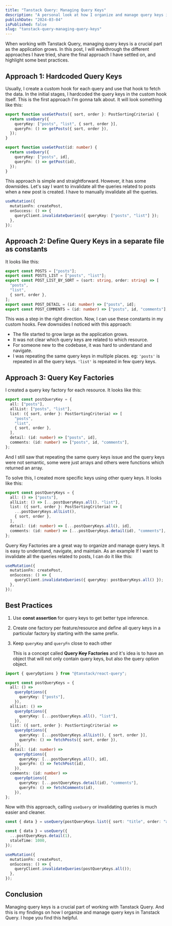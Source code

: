 ```yaml
---
title: "Tanstack Query: Managing Query Keys"
description: "A personal look at how I organize and manage query keys in Tanstack Query"
publishDate: "2024-03-04"
isPublished: false
slug: "tanstack-query-managing-query-keys"
---
```


When working with Tanstack Query, managing query keys is a crucial part as the application grows. In this post, I will walkthrough the different approaches I have tried, share the final approach I have settled on, and highlight some best practices.

## Approach 1: Hardcoded Query Keys

Usually, I create a custom hook for each query and use that hook to fetch the data. In the initial stages, I hardcoded the query keys in the custom hook itself. This is the first approach I'm gonna talk about. It will look something like this:

```ts
export function useGetPosts({ sort, order }: PostSortingCriteria) {
  return useQuery({
    queryKey: ["posts", "list", { sort, order }],
    queryFn: () => getPosts({ sort, order }),
  });
}

export function useGetPost(id: number) {
  return useQuery({
    queryKey: ["posts", id],
    queryFn: () => getPost(id),
  });
}
```

This approach is simple and straightforward. However, it has some downsides. Let's say I want to invalidate all the queries related to posts when a new post is created. I have to manually invalidate all the queries.

```ts
useMutation({
  mutationFn: createPost,
  onSuccess: () => {
    queryClient.invalidateQueries({ queryKey: ["posts", "list"] });
  },
});
```

## Approach 2: Define Query Keys in a separate file as constants

It looks like this:

```ts
export const POSTS = ["posts"];
export const POSTS_LIST = ["posts", "list"];
export const POST_LIST_BY_SORT = (sort: string, order: string) => [
  "posts",
  "list",
  { sort, order },
];
export const POST_DETAIL = (id: number) => ["posts", id];
export const POST_COMMENTS = (id: number) => ["posts", id, "comments"];
```

This was a step in the right direction. Now, I can use these constants in my custom hooks. Few downsides I noticed with this approach:

- The file started to grow large as the application grows.
- It was not clear which query keys are related to which resource.
- For someone new to the codebase, it was hard to understand and navigate.
- I was repeating the same query keys in multiple places. eg: `'posts'` is repeated in all the query keys. `'list'` is repeated in few query keys.

## Approach 3: **Query Key Factories**

I created a query key factory for each resource. It looks like this:

```ts
export const postQueryKey = {
  all: ["posts"],
  allList: ["posts", "list"],
  list: ({ sort, order }: PostSortingCriteria) => [
    "posts",
    "list",
    { sort, order },
  ],
  detail: (id: number) => ["posts", id],
  comments: (id: number) => ["posts", id, "comments"],
};
```

And I still saw that repeating the same query keys issue and the query keys were not semantic, some were just arrays and others were functions which returned an array.

To solve this, I created more specific keys using other query keys. It looks like this:

```ts
export const postQueryKeys = {
  all: () => ["posts"],
  allList: () => [...postQueryKeys.all(), "list"],
  list: ({ sort, order }: PostSortingCriteria) => [
    ...postQueryKeys.allList(),
    { sort, order },
  ],
  detail: (id: number) => [...postQueryKeys.all(), id],
  comments: (id: number) => [...postQueryKeys.detail(id), "comments"],
};
```

Query Key Factories are a great way to organize and manage query keys. It is easy to understand, navigate, and maintain. As an example If I want to invalidate all the queries related to posts, I can do it like this:

```ts
useMutation({
  mutationFn: createPost,
  onSuccess: () => {
    queryClient.invalidateQueries({ queryKey: postQueryKeys.all() });
  },
});
```

## Best Practices

1. Use **const assertion** for query keys to get better type inference.

2. Create one factory per feature/resource and define all query keys in a particular factory by starting with the same prefix.

3. Keep `queryKey` and `queryFn` close to each other

   This is a concept called **Query ~~Key~~ Factories** and it's idea is to have an object that will not only contain query keys, but also the query option object.

```ts
import { queryOptions } from "@tanstack/react-query";

export const postQueryKeys = {
  all: () =>
    queryOptions({
      queryKey: ["posts"],
    }),
  allList: () =>
    queryOptions({
      queryKey: [...postQueryKeys.all(), "list"],
    }),
  list: ({ sort, order }: PostSortingCriteria) =>
    queryOptions({
      queryKey: [...postQueryKeys.allList(), { sort, order }],
      queryFn: () => fetchPosts({ sort, order }),
    }),
  detail: (id: number) =>
    queryOptions({
      queryKey: [...postQueryKeys.all(), id],
      queryFn: () => fetchPost(id),
    }),
  comments: (id: number) =>
    queryOptions({
      queryKey: [...postQueryKeys.detail(id), "comments"],
      queryFn: () => fetchComments(id),
    }),
};
```

Now with this approach, calling `useQuery` or invalidating queries is much easier and cleaner.

```ts
const { data } = useQuery(postQueryKeys.list({ sort: "title", order: "asc" }));

const { data } = useQuery({
  ...postQueryKeys.detail(1),
  staleTime: 1000,
});

useMutation({
  mutationFn: createPost,
  onSuccess: () => {
    queryClient.invalidateQueries(postQueryKeys.all());
  },
});
```

## Conclusion

Managing query keys is a crucial part of working with Tanstack Query. And this is my findings on how I organize and manage query keys in Tanstack Query. I hope you find this helpful.
